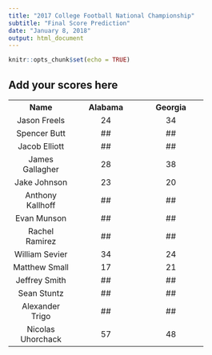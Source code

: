 ```yaml
---
title: "2017 College Football National Championship"
subtitle: "Final Score Prediction"
date: "January 8, 2018"
output: html_document
---
```


```r
knitr::opts_chunk$set(echo = TRUE)
```

## Add your scores here

<table style="text-align: center;">
  <col width="130">
  <col width="130">
  <col width="130">
<tr><th>Name</th><th>Alabama</th><th>Georgia</th></tr>
<tr><td>Jason Freels</td><td>24</td><td>34</td></tr>
<tr><td>Spencer Butt</td><td>##</td><td>##</td></tr>
<tr><td>Jacob Elliott</td><td>##</td><td>##</td></tr>
<tr>
  <td>James Gallagher</td>
  <td>28</td><td>38</td>
</tr>
<tr>
  <td>Jake Johnson</td>
  <td>23</td><td>20</td>
</tr>
<tr><td>Anthony Kallhoff</td><td>##</td><td>##</td></tr>
<tr><td>Evan Munson</td><td>##</td><td>##</td></tr>
<tr><td>Rachel Ramirez</td><td>##</td><td>##</td></tr>
<tr><td>William Sevier</td><td>34</td><td>24</td></tr>
<tr>
  <td>Matthew Small</td>
  <td>17</td><td>21</td>
</tr>
<tr><td>Jeffrey Smith</td><td>##</td><td>##</td></tr>
<tr><td>Sean Stuntz</td><td>##</td><td>##</td></tr>
<tr><td>Alexander Trigo</td><td>##</td><td>##</td></tr>
<tr><td>Nicolas Uhorchack</td><td>57</td><td>48</td></tr>
</table>
